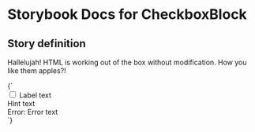 

# Storybook Docs for CheckboxBlock

<Meta title="govtnz-import" />

## Story definition

Hallelujah! HTML is working out of the box without modification.
How you like them apples?!

<Story name="CheckboxBlock" height="100px">
  {` <div class="g-checkboxes__item">  <input class="g-checkboxes__input" type="checkbox" name="example" />  <label class="g-checkboxes__label">Label text</label>  <div class="g-checkboxes__hint">    Hint text  </div>  <div class="g-error-message">    <span class="g-visually-hidden">      Error:    </span>    Error text  </div></div> `}
</Story>
